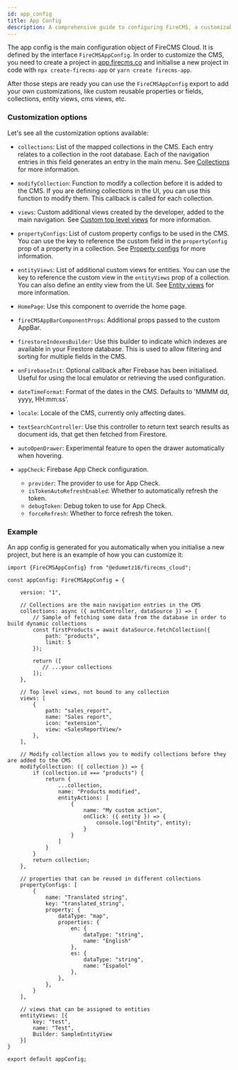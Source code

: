 ```yaml
---
id: app_config
title: App Config
description: A comprehensive guide to configuring FireCMS, a customizable CMS. It provides detailed instructions on how to initialize a new project, customize the CMS with reusable properties, fields, collections, entity views, and CMS views. It also explains the customization options available, including collections, views, propertyConfigs, entityViews, HomePage, fireCMSAppBarComponentProps, firestoreIndexesBuilder, onFirebaseInit, dateTimeFormat, locale, textSearchController, and autoOpenDrawer. This page is a valuable resource for developers seeking to tailor FireCMS to their specific needs.
---
```


The app config is the main configuration object of FireCMS Cloud. It is defined
by the interface `FireCMSAppConfig`. In order to customize the CMS, you need
to create a project in [app.firecms.co](https://app.firecms.co) and
initialise a new project in code with `npx create-firecms-app` or `yarn create firecms-app`.

After those steps are ready you can use the `FireCMSAppConfig` export to add
your own customizations, like custom reusable properties or fields, collections,
entity views, cms views, etc.


### Customization options

Let's see all the customization options available:

* `collections`: List of the mapped collections in the CMS.
    Each entry relates to a collection in the root database.
    Each of the navigation entries in this field
    generates an entry in the main menu.
    See [Collections](../collections) for more information.

* `modifyCollection`: Function to modify a collection before it is added to the CMS. If you are defining collections
    in the UI, you can use this function to modify them. This callback is called for each collection.

* `views`: Custom additional views created by the developer, added to the main navigation.
    See [Custom top level views](../custom_top_level_views) for more information.

* `propertyConfigs`: List of custom property configs to be used in the CMS.
    You can use the key to reference the custom field in the `propertyConfig` prop of a property in a collection.
    See [Property configs](../properties/reusing_properties) for more information.

* `entityViews`: List of additional custom views for entities.
    You can use the key to reference the custom view in the `entityViews` prop of a collection.
    You can also define an entity view from the UI.
    See [Entity views](../collections/entity_views) for more information.

* `HomePage`: Use this component to override the home page.
* `fireCMSAppBarComponentProps`: Additional props passed to the custom AppBar.
* `firestoreIndexesBuilder`: Use this builder to indicate which indexes are available in your Firestore database.
    This is used to allow filtering and sorting for multiple fields in the CMS.
* `onFirebaseInit`: Optional callback after Firebase has been initialised.
    Useful for using the local emulator or retrieving the used configuration.
* `dateTimeFormat`: Format of the dates in the CMS.
    Defaults to 'MMMM dd, yyyy, HH:mm:ss'.
* `locale`: Locale of the CMS, currently only affecting dates.
* `textSearchController`: Use this controller to return text search results as document ids, that get then fetched from Firestore.
* `autoOpenDrawer`: Experimental feature to open the drawer automatically when hovering.
* `appCheck`: Firebase App Check configuration.
    - `provider`: The provider to use for App Check.
    - `isTokenAutoRefreshEnabled`: Whether to automatically refresh the token.
    - `debugToken`: Debug token to use for App Check.
    - `forceRefresh`: Whether to force refresh the token.

### Example

An app config is generated for you automatically when you initialise a new project, but here is an
example of how you can customize it:

```tsx
import {FireCMSAppConfig} from "@edumetz16/firecms_cloud";

const appConfig: FireCMSAppConfig = {

    version: "1",

    // Collections are the main navigation entries in the CMS
    collections: async ({ authController, dataSource }) => {
        // Sample of fetching some data from the database in order to build dynamic collections
        const firstProducts = await dataSource.fetchCollection({
            path: "products",
            limit: 5
        });

        return ([
           // ...your collections
        ]);
    },

    // Top level views, not bound to any collection
    views: [
        {
            path: "sales_report",
            name: "Sales report",
            icon: "extension",
            view: <SalesReportView/>
        },
    ],

    // Modify collection allows you to modify collections before they are added to the CMS
    modifyCollection: ({ collection }) => {
        if (collection.id === "products") {
            return {
                ...collection,
                name: "Products modified",
                entityActions: [
                    {
                        name: "My custom action",
                        onClick: ({ entity }) => {
                            console.log("Entity", entity);
                        }
                    }
                ]
            }
        }
        return collection;
    },

    // properties that can be reused in different collections
    propertyConfigs: [
        {
            name: "Translated string",
            key: "translated_string",
            property: {
                dataType: "map",
                properties: {
                    en: {
                        dataType: "string",
                        name: "English"
                    },
                    es: {
                        dataType: "string",
                        name: "Español"
                    },
                },
            },
        }
    ],

    // views that can be assigned to entities
    entityViews: [{
        key: "test",
        name: "Test",
        Builder: SampleEntityView
    }]
}

export default appConfig;
```
